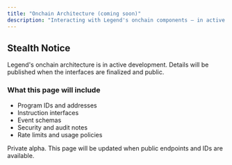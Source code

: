 ```yaml
---
title: "Onchain Architecture (coming soon)"
description: "Interacting with Legend's onchain components — in active development"
---
```


## Stealth Notice

Legend's onchain architecture is in active development. Details will be published when the interfaces are finalized and public.

### What this page will include

- Program IDs and addresses
- Instruction interfaces
- Event schemas
- Security and audit notes
- Rate limits and usage policies

<Note>
Private alpha. This page will be updated when public endpoints and IDs are available.
</Note>

